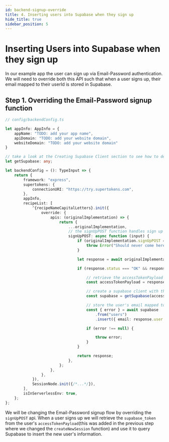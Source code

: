 ```yaml
---
id: backend-signup-override
title: 4. Inserting users into Supabase when they sign up
hide_title: true
sidebar_position: 5
---
```



# Inserting Users into Supabase when they sign up

In our example app the user can sign up via Email-Password authentication. We will need to override both this API such that when a user signs up, their email mapped to their userId is stored in Supabase.

## Step 1. Overriding the Email-Password signup function

```ts
// config/backendConfig.ts

let appInfo: AppInfo = {
    appName: "TODO: add your app name",
    apiDomain: "TODO: add your website domain",
    websiteDomain: "TODO: add your website domain"
}

// take a look at the Creating Supabase Client section to see how to define getSupabase
let getSupabase: any;

let backendConfig = (): TypeInput => {
    return {
        framework: "express",
        supertokens: {
            connectionURI: "https://try.supertokens.com",
        },
        appInfo,
        recipeList: [
            ^{recipeNameCapitalLetters}.init({
                override: {
                    apis: (originalImplementation) => {
                        return {
                            ...originalImplementation,
                            // the signUpPOST function handles sign up
                            signUpPOST: async function (input) {
                                if (originalImplementation.signUpPOST === undefined) {
                                    throw Error("Should never come here");
                                }

                                let response = await originalImplementation.signUpPOST(input);

                                if (response.status === "OK" && response.user.loginMethods.length === 1 && input.session === undefined) {

                                    // retrieve the accessTokenPayload from the user's session
                                    const accessTokenPayload = response.session.getAccessTokenPayload();

                                    // create a supabase client with the supabase_token from the accessTokenPayload
                                    const supabase = getSupabase(accessTokenPayload.supabase_token);

                                    // store the user's email mapped to their userId in Supabase
                                    const { error } = await supabase
                                        .from("users")
                                        .insert({ email: response.user.emails[0], user_id: response.user.id });

                                    if (error !== null) {

                                        throw error;
                                    }
                                }

                                return response;
                            },
                        };
                    },
                },
            }),
            SessionNode.init({/*...*/}),
        ],
        isInServerlessEnv: true,
    };
};

```

We will be changing the Email-Password signup flow by overriding the `signUpPOST` api. When a user signs up we will retrieve the `supabase_token` from the user's `accessTokenPayload`(this was added in the previous step where we changed the `createNewSession` function) and use it to query Supabase to insert the new user's information.
